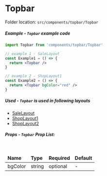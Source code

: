 <h1 className="text-primary">Topbar</h1>

Folder location: `src/components/topbar/Topbar`

##### Example - `Topbar` example code

```jsx
import Topbar from 'components/topbar/Topbar'

// example 1 - SaleLayout
const Example1 = () => {
  return <Topbar />
}

// example 2 - ShopLayout1
const Example2 = () => {
  return <Topbar bgColor="red" />
}
```

##### Used - `Topbar` is used in following layouts

- [SaleLayout](https://bazaar-doc.netlify.app/layouts/sale-layout)
- [ShopLayout1](https://bazaar-doc.netlify.app/layouts/shop-layout-1)
- [ShopLayout2](https://bazaar-doc.netlify.app/layouts/shop-layout-2)

##### Props - `Topbar` Prop List:

<br />

<table>

<thead>
  <tr>
    <td>
      <b>Name</b>
    </td>
    <td>
      <b>Type</b>
    </td>
    <td>
      <b>Required</b>
    </td>
    <td>
      <b>Default</b>
    </td>
  </tr>
</thead>

  <tbody>
    <tr>
      <td>bgColor</td>
      <td>string</td>
      <td>optional</td>
      <td>-</td>
    </tr>

  </tbody>
</table>
